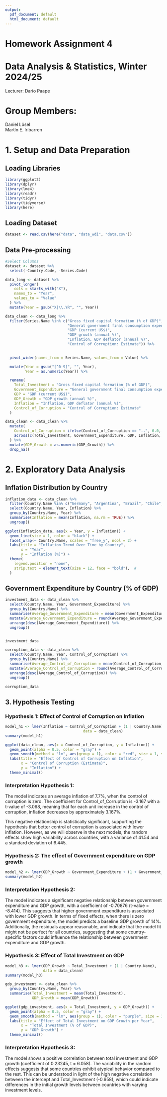 ---
output:
  pdf_document: default
  html_document: default
---
# \LARGE Homework Assignment 4

# \Large Data Analysis & Statistics, Winter 2024/25  
\large Lecturer: \Large Dario Paape

# \large Group Members:  
\large Daniel Lösel  
\large Martín E. Iribarren


\newpage

# **1. Setup and Data Preparation**

## **Loading Libraries**
```{r}
library(ggplot2)
library(dplyr)
library(lme4)
library(readr)
library(tidyr)
library(tidyverse)
library(here)

```

## **Loading Dataset**
```{r}
dataset <- read.csv(here("data", "data_wdi", "data.csv"))
```

## **Data Pre-processing**
```{r}
#Select Columns
dataset <- dataset %>% 
  select(-Country.Code, -Series.Code) 

data_long <- dataset %>%
  pivot_longer(
    cols = starts_with("X"),
    names_to = "Year",        
    values_to = "Value"
  ) %>%
  mutate(Year = gsub("X|\\.YR", "", Year))
```

```{r}
data_clean <- data_long %>%
  filter(Series.Name %in% c("Gross fixed capital formation (% of GDP)",
                            "General government final consumption expenditure (% of GDP)",
                            "GDP (current US$)",
                            "GDP growth (annual %)",
                            "Inflation, GDP deflator (annual %)",
                            "Control of Corruption: Estimate")) %>%
  

  pivot_wider(names_from = Series.Name, values_from = Value) %>%

  mutate(Year = gsub("[^0-9]", "", Year), 
         Year = as.numeric(Year)) %>%   

  rename(
    Total_Investment = "Gross fixed capital formation (% of GDP)",
    Government_Expenditure = "General government final consumption expenditure (% of GDP)",
    GDP = "GDP (current US$)",
    GDP_Growth = "GDP growth (annual %)",
    Inflation = "Inflation, GDP deflator (annual %)",
    Control_of_Corruption = "Control of Corruption: Estimate" 
  )
```

```{r}
data_clean <- data_clean %>%
  mutate(
    Control_of_Corruption = ifelse(Control_of_Corruption == "..", 0.0, Control_of_Corruption),
    across(c(Total_Investment, Government_Expenditure, GDP, Inflation, Control_of_Corruption), ~round(as.numeric(.), 2))
  ) %>%
  mutate(GDP_Growth = as.numeric(GDP_Growth)) %>% 
  drop_na()
```
\newpage

# **2. Exploratory Data Analysis**

## **Inflation Distribution by Country**

```{r}
inflation_data <- data_clean %>%
  filter(Country.Name %in% c("Germany", "Argentina", "Brazil", "Chile", "Italy")) %>% 
  select(Country.Name, Year, Inflation) %>%
  group_by(Country.Name, Year) %>%
  summarise(Inflation = mean(Inflation, na.rm = TRUE)) %>%
  ungroup()

```

```{r, fig.width = 10, fig.height=10}
ggplot(inflation_data, aes(x = Year, y = Inflation)) +
  geom_line(size = 1, color = "black") +  
  facet_wrap(~ Country.Name, scales = "free_y", ncol = 2) +
  labs(title = "Inflation Trend Over Time by Country", 
       x = "Year", 
       y = "Inflation (%)") +
  theme(
    legend.position = "none",
    strip.text = element_text(size = 12, face = "bold"),  #
  )

```
\newpage
## **Government Expenditure by Country (% of GDP)**

```{r}
investment_data <- data_clean %>%
  select(Country.Name, Year, Government_Expenditure) %>%
  group_by(Country.Name) %>%
  summarise(Average_Government_Expenditure = mean(Government_Expenditure, na.rm = TRUE)) %>%
  mutate(Average_Government_Expenditure = round(Average_Government_Expenditure, 2)) %>%  
  arrange(desc(Average_Government_Expenditure)) %>%  
  ungroup()


investment_data


```

```{r}
corruption_data <- data_clean %>%
  select(Country.Name, Year, Control_of_Corruption) %>%
  group_by(Country.Name) %>%
  summarise(Average_Control_of_Corruption = mean(Control_of_Corruption, na.rm = TRUE)) %>%
  mutate(Average_Control_of_Corruption = round(Average_Control_of_Corruption, 2)) %>%  
  arrange(desc(Average_Control_of_Corruption)) %>%  
  ungroup()

corruption_data

```
\newpage

## **3. Hypothesis Testing**

### **Hypothesis 1: Effect of Control of Corruption on Inflation**

```{r}
model_h1 <- lmer(Inflation ~ Control_of_Corruption + (1 | Country.Name), 
                                   data = data_clean)
summary(model_h1)
```

```{r}
ggplot(data_clean, aes(x = Control_of_Corruption, y = Inflation)) +
  geom_point(alpha = 0.5, color = "gray") +
  geom_smooth(method = "lm", aes(group = 1), color = "red", size = 1, se = TRUE) +
  labs(title = "Effect of Control of Corruption on Inflation",
       x = "Control of Corruption (Estimate)",
       y = "Inflation") +
  theme_minimal() 
```

### **Interpretation Hypothesis 1:**

The model indicates an average inflation of 7.7%, when the control of corruption is zero. The coefficient for Control_of_Corruption is -3.167 with a t-value of -3.068, meaning that for each unit increase in the control of corruption, inflation decreases by approximately 3.167%. 

This negative relationship is statistically significant, supporting the hypothesis that better control of corruption is associated with lower inflation. However, as we will observe in the next models, the random effects show high variability across countries, with a variance of 41.54 and a standard deviation of 6.445.


### **Hypothesis 2: The effect of Government expenditure on GDP growth**

```{r}
model_h2 <- lmer(GDP_Growth ~ Government_Expenditure + (1 + Government_Expenditure || Country.Name), data = data_clean)
summary(model_h2)

```
### **Interpretation Hypothesis 2:**

The model indicates a significant negative relationship between government expenditure and GDP growth, with a coefficient of -0.70876 (t-value = -8.414). This suggests that higher government expenditure is associated with lower GDP growth. In terms of fixed effects, when there is zero government expenditure, the model predicts a baseline GDP growth of 14%. Additionally, the residuals appear reasonable, and indicate that the model fit might not be perfect for all countries, suggesting that some country-specific factors could influence the relationship between government expenditure and GDP growth.

### **Hypothesis 3:  Effect of Total Investment on GDP**

```{r}
model_h3 <- lmer(GDP_Growth ~ Total_Investment + (1 | Country.Name), 
                 data = data_clean)
summary(model_h3)

```


```{r}
gdp_investment <- data_clean %>%
  group_by(Country.Name, Year) %>%
  summarise(Total_Investment = mean(Total_Investment),
            GDP_Growth = mean(GDP_Growth))
```

```{r}
ggplot(gdp_investment, aes(x = Total_Investment, y = GDP_Growth)) +
  geom_point(alpha = 0.5, color = "gray") +
  geom_smooth(method = "lm", aes(group = 1), color = "purple", size = 1, se = TRUE) +
  labs(title = "Effect of Total Investment on GDP Growth per Year",
       x = "Total Investment (% of GDP)",
       y = "GDP Growth") +
  theme_minimal()

```
### **Interpretation Hypothesis 3:**
The model shows a positive correlation between total investment and GDP growth (coefficient of 0.23245, t = 6.058). 
The variability in the random effects suggests that some countries exhibit atypical behavior compared to the rest. This can be understood in light of the high negative correlation between the intercept and Total_Investment (-0.958), which could indicate differences in the initial growth levels between countries with varying investment levels.


